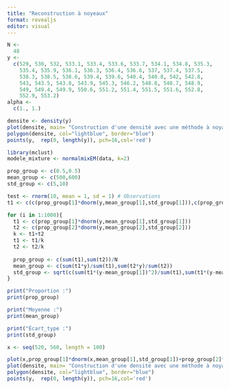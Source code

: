 ---
title: "Reconstruction à noyeaux"
format: revealjs
editor: visual
---

```{r}
N <-
  48 
y <-
  c(529, 530, 532, 533.1, 533.4, 533.6, 533.7, 534.1, 534.8, 535.3, 
    535.4, 535.9, 536.1, 536.3, 536.4, 536.6, 537, 537.4, 537.5, 
    538.3, 538.5, 538.6, 539.4, 539.6, 540.4, 540.8, 542, 542.8, 
    543, 543.5, 543.8, 543.9, 545.3, 546.2, 548.8, 548.7, 548.9, 
    549, 549.4, 549.9, 550.6, 551.2, 551.4, 551.5, 551.6, 552.8, 
    552.9, 553.2)
alpha <-
  c(1., 1.)

densite <- density(y)
plot(densite, main= "Construction d'une densité avec une méthode à noyaux")
polygon(densite, col="lightblue", border="blue")
points(y,  rep(0, length(y)), pch=16,col='red')
```

```{r}
library(mclust)
modele_mixture <- normalmixEM(data, k=2)
```

```{r}
prop_group <- c(0.5,0.5)
mean_group <- c(500,600)
std_group <- c(5,10)
```

```{r}
test <- rnorm(10, mean = 1, sd = 1) # Observations
t1 <- c(c(prop_group[1]*dnorm(y,mean_group[1],std_group[1])),c(prop_group[2]*dnorm(y,mean_group[2],std_group[2])))
```

```{r}
for (i in 1:1000){
  t1 <- c(prop_group[1]*dnorm(y,mean_group[1],std_group[1]))
  t2 <- c(prop_group[2]*dnorm(y,mean_group[2],std_group[2]))
  k <- t1+t2
  t1 <- t1/k
  t2 <- t2/k
  
  prop_group <- c(sum(t1),sum(t2))/N
  mean_group <- c(sum(t1*y)/sum(t1),sum(t2*y)/sum(t2))
  std_group <- sqrt(c(sum(t1*(y-mean_group[1])^2)/sum(t1),sum(t1*(y-mean_group[1])^2)/sum(t1)))
}

print("Proportion :")
print(prop_group)

print("Moyenne :")
print(mean_group)

print("Écart_type :")
print(std_group)
```

```{r}
x <- seq(520, 560, length = 100)
```

```{r}

plot(x,prop_group[1]*dnorm(x,mean_group[1],std_group[1])+prop_group[2]*dnorm(x,mean_group[2],std_group[2]), main= "Construction d'une densité avec une méthode à noyaux")
plot(densite, main= "Construction d'une densité avec une méthode à noyaux")
polygon(densite, col="lightblue", border="blue")
points(y,  rep(0, length(y)), pch=16,col='red')
```
